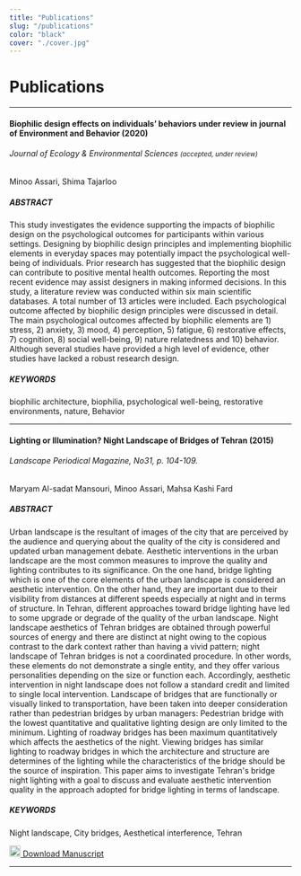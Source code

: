 ```yaml
---
title: "Publications"
slug: "/publications"
color: "black"
cover: "./cover.jpg"
---
```


# Publications

---

#### <a id="biofilic_design_effects">Biophilic design effects on individuals’ behaviors under review in journal of Environment and Behavior (2020)</a>
###### Journal of Ecology & Environmental Sciences <small>(accepted, under review)</small>

Minoo Assari, Shima Tajarloo

##### ABSTRACT
This study investigates the evidence supporting the impacts of biophilic design on the psychological outcomes for participants within various settings. Designing by biophilic design principles and implementing biophilic elements in everyday spaces may potentially impact the psychological well-being of individuals. Prior research has suggested that the biophilic design can contribute to positive mental health outcomes. Reporting the most recent evidence may assist designers in making informed decisions. In this study, a literature review was conducted within six main scientific databases. A total number of 13 articles were included. Each psychological outcome affected by biophilic design principles were discussed in detail. The main psychological outcomes affected by biophilic elements are 1) stress, 2) anxiety, 3) mood, 4) perception, 5) fatigue, 6) restorative effects, 7) cognition, 8) social well-being, 9) nature relatedness and 10) behavior. Although several studies have provided a high level of evidence, other studies have lacked a robust research design.

##### KEYWORDS
biophilic architecture, biophilia, psychological well-being, restorative environments, nature, Behavior

---

#### <a id="lighting_or_illumination">Lighting or Illumination? Night Landscape of Bridges of Tehran (2015)</a>
###### Landscape Periodical Magazine, No31, p. 104-109.

Maryam Al-sadat Mansouri, Minoo Assari, Mahsa Kashi Fard

##### ABSTRACT
Urban landscape is the resultant of images of the city that are perceived by the audience and querying about the quality of the city is considered and updated urban management debate. Aesthetic interventions in the urban landscape are the most common measures to improve the quality and lighting contributes to its significance. On the one hand, bridge lighting which is one of the core elements of the urban landscape is considered an aesthetic intervention. On the other hand, they are important due to their visibility from distances at different speeds especially at night and in terms of structure. In Tehran, different approaches toward bridge lighting have led to some upgrade or degrade of the quality of the urban landscape.
Night landscape aesthetics of Tehran bridges are obtained through powerful sources of energy and there are distinct at night owing to the copious contrast to the dark context rather than having a vivid pattern; night landscape of Tehran bridges is not a coordinated procedure. In other words, these elements do not demonstrate a single entity, and they offer various personalities depending on the size or function each. Accordingly, aesthetic intervention in night landscape does not follow a standard credit and limited to single local intervention.
Landscape of bridges that are functionally or visually linked to transportation, have been taken into deeper consideration rather than pedestrian bridges by urban managers:
Pedestrian bridge with the lowest quantitative and qualitative lighting design are only limited to the minimum.
Lighting of roadway bridges has been maximum quantitatively which affects the aesthetics of the night.
Viewing bridges has similar lighting to roadway bridges in which the architecture and structure are determines of the lighting while the characteristics of the bridge should be the source of inspiration.
This paper aims to investigate Tehran's bridge night lighting with a goal to discuss and evaluate aesthetic intervention quality in the approach adopted for bridge lighting in terms of landscape.

##### KEYWORDS
Night landscape, City bridges, Aesthetical interference, Tehran

<a href="/docs/lighting_or_illumination_manzar_volume_7_issue_31_Pages_104_109.pdf" target="_blank">
    <img src="/icons/book.svg" width="20" height="20" /> Download Manuscript
</a>

---

